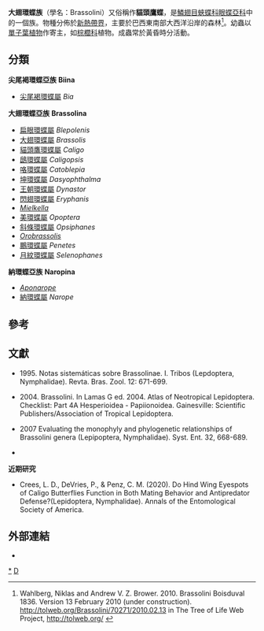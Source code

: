 {{NoteTA|G1=Butterfly}}
{{Automatic taxobox
| taxon = Brassolini
| image = Caligo memnon, Dicke Banane.JPG
| image_caption = [[黃裳貓頭鷹環蝶|黃裳貓頭鷹環蝶]]<br />''Caligo memnon''
| authority = Boisduval 1836
| type_genus = [[大翅環蝶屬|大翅環蝶屬]]<br />''Brassolis''
| type_genus_authority = Fabricius, 1807
| subdivision_ranks = 屬
| subdivision = 共15個屬，詳閱正文。
}}

'''大翅環蝶族'''（學名：Brassolini）又俗稱作'''貓頭鷹蝶'''，是[[鱗翅目|鱗翅目]][[蛺蝶科|蛺蝶科]][[眼蝶亞科|眼蝶亞科]]中的一個族。物種分佈於[[新熱帶界|新熱帶界]]，主要於巴西東南部大西洋沿岸的森林<ref>Wahlberg, Niklas and Andrew V. Z. Brower. 2010. Brassolini Boisduval 1836. Version 13 February 2010 (under construction). http://tolweb.org/Brassolini/70271/2010.02.13 {{Wayback|url=http://tolweb.org/Brassolini/70271/2010.02.13 |date=20160604123639 }} in The Tree of Life Web Project, http://tolweb.org/ {{Wayback|url=http://tolweb.org/ |date=20110515100516 }} {{en}}</ref>。幼蟲以[[單子葉植物|單子葉植物]]作寄主，如[[棕櫚科|棕櫚科]]植物。成蟲常於黃昏時分活動。

== 分類 ==
'''尖尾褐環蝶亞族''' '''Biina'''
* [[尖尾褐環蝶屬|尖尾褐環蝶屬]] ''Bia''

'''大翅環蝶亞族''' '''Brassolina'''
* [[扁眼環蝶屬|扁眼環蝶屬]] ''Blepolenis''
* [[大翅環蝶屬|大翅環蝶屬]] ''Brassolis''
* [[貓頭鷹環蝶屬|貓頭鷹環蝶屬]] ''Caligo''
* [[鴟環蝶屬|鴟環蝶屬]] ''Caligopsis''
* [[咯環蝶屬|咯環蝶屬]] ''Catoblepia''
* [[坤環蝶屬|坤環蝶屬]] ''Dasyophthalma''
* [[王朝環蝶屬|王朝環蝶屬]] ''Dynastor''
* [[閃翅環蝶屬|閃翅環蝶屬]] ''Eryphanis''
* ''[[Mielkella|Mielkella]]''
* [[美環蝶屬|美環蝶屬]] ''Opoptera''
* [[斜條環蝶屬|斜條環蝶屬]] ''Opsiphanes''
* ''[[Orobrassolis|Orobrassolis]]''
* [[鵬環蝶屬|鵬環蝶屬]] ''Penetes''
* [[月紋環蝶屬|月紋環蝶屬]] ''Selenophanes''

'''納環蝶亞族''' '''Naropina'''
* ''[[Aponarope|Aponarope]]''
* [[納環蝶屬|納環蝶屬]] ''Narope''

== 參考 ==
{{reflist}}

== 文獻 ==
* {{aut|Casagrande MM.}} 1995. Notas sistemáticas sobre Brassolinae. I. Tribos (Lepdoptera, Nymphalidae). Revta. Bras. Zool. 12: 671-699.
* {{aut|Casagrande, MM.}} 2004. Brassolini. In Lamas G ed. 2004. Atlas of Neotropical Lepidoptera. Checklist: Part 4A Hesperioidea - Papiionoidea. Gainesville: Scientific Publishers/Association of Tropical Lepidoptera.
* {{aut|Penz, C. M.}} 2007 Evaluating the monophyly and phylogenetic relationships of Brassolini genera (Lepipoptera, Nymphalidae). Syst. Ent. 32, 668-689.
* {{Cite book | author = 寿建新 周尧 李宇飞 | title = 世界蝴蝶分類名錄 | location = 中國 | publisher = 陝西科學技術出版社 | date = 2006-04-01 | ISBN = 9787536936768 | language= zh-hans }}
'''近期研究'''
* Crees, L. D., DeVries, P., & Penz, C. M. (2020). Do Hind Wing Eyespots of Caligo Butterflies Function in Both Mating Behavior and Antipredator Defense?(Lepidoptera, Nymphalidae). Annals of the Entomological Society of America.

== 外部連結 ==
* {{Commonscat-inline|Brassolini}}
{{Taxonbar}}
{{眼蝶亞科}}
[[Category:大翅環蝶族|*]]
[[Category:眼蝶亞科|D]]